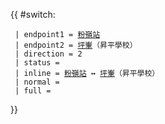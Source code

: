 {{ #switch: {{{format|}}}
  | endpoint1 = [[粉嶺站]]
  | endpoint2 = [[坪輋]]（昇平學校）
  | direction = 2
  | status = 
  | inline = [[粉嶺站]] ↔ [[坪輋]]（昇平學校）
  | normal =
  | full =
}}